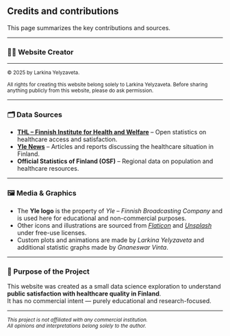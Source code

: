 ## Credits and contributions
This page summarizes the key contributions and sources.

---

### 🧑‍💻 Website Creator
****  

<small>© 2025 by Larkina Yelyzaveta.</small>

<small>All rights for creating this website belong solely to Larkina Yelyzaveta. Before sharing anything publicly from this website, please do ask permission.</small>

---

### 🗂️ Data Sources
- **[THL – Finnish Institute for Health and Welfare](https://thl.fi/en/)** – Open statistics on healthcare access and satisfaction.  
- **[Yle News](https://yle.fi)** – Articles and reports discussing the healthcare situation in Finland.  
- **Official Statistics of Finland (OSF)** – Regional data on population and healthcare resources.

---

### 🖼️ Media & Graphics
- The **Yle logo** is the property of *Yle – Finnish Broadcasting Company* and is used here for educational and non-commercial purposes.  
- Other icons and illustrations are sourced from *[Flaticon](https://www.flaticon.com/)* and *[Unsplash](https://unsplash.com/)* under free-use licenses.  
- Custom plots and animations are made by *Larkina Yelyzaveta* and additional statistic graphs made by *Gnaneswar Vinta*.

---

### 🧭 Purpose of the Project
This website was created as a small data science exploration to understand  **public satisfaction with healthcare quality in Finland**.  
It has no commercial intent — purely educational and research-focused.

---

<small>
*This project is not affiliated with any commercial institution.  
All opinions and interpretations belong solely to the author.*
</small>